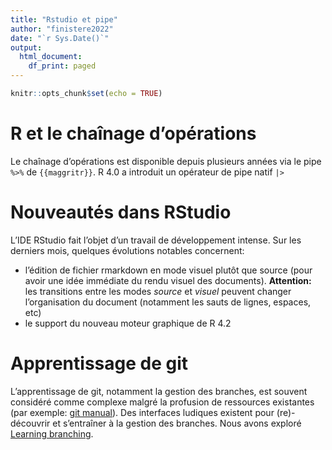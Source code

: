 ```yaml
---
title: "Rstudio et pipe"
author: "finistere2022"
date: "`r Sys.Date()`"
output: 
  html_document:
    df_print: paged
---
```


```r
knitr::opts_chunk$set(echo = TRUE)
```

# R et le chaînage d'opérations

Le chaînage d'opérations est disponible depuis plusieurs années via le pipe `%>%` de `{{maggritr}}`. R 4.0 a introduit un opérateur de pipe natif `|>`

# Nouveautés dans RStudio

L'IDE RStudio fait l'objet d'un travail de développement intense. Sur les derniers mois, quelques évolutions notables concernent:

- l'édition de fichier rmarkdown en mode visuel plutôt que source (pour avoir une idée immédiate du rendu visuel des documents). **Attention:** les transitions entre les modes *source* et *visuel* peuvent changer l'organisation du document (notamment les sauts de lignes, espaces, etc)
- le support du nouveau moteur graphique de R 4.2

# Apprentissage de git

L'apprentissage de git, notamment la gestion des branches, est souvent considéré comme complexe malgré la profusion de ressources existantes (par exemple: [git manual](https://git-scm.com/docs/user-manual.html)). Des interfaces ludiques existent pour (re)-découvrir et s'entraîner à la gestion des branches. Nous avons exploré [Learning branching](https://learngitbranching.js.org/).
